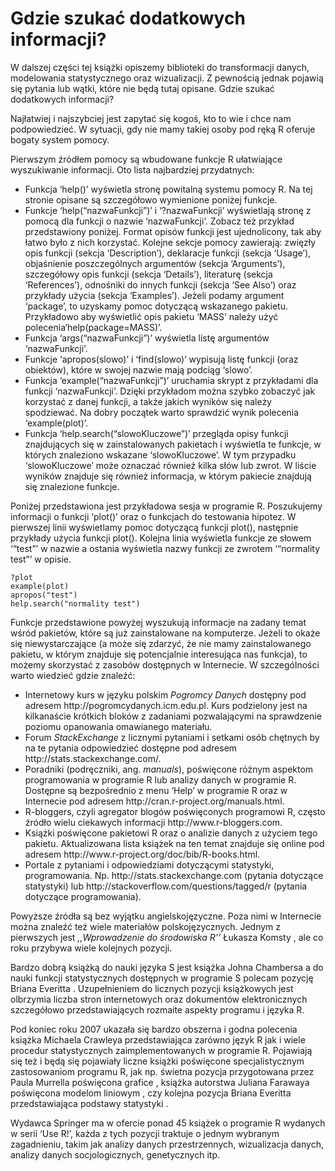 # Gdzie szukać dodatkowych informacji?

W dalszej części tej książki opiszemy biblioteki do transformacji danych, modelowania statystycznego oraz wizualizacji. 
Z pewnością jednak pojawią się pytania lub wątki, które nie będą tutaj opisane.
Gdzie szukać dodatkowych informacji?

Najłatwiej i najszybciej jest zapytać się kogoś, kto to wie i chce nam podpowiedzieć. W sytuacji, gdy nie mamy takiej osoby pod ręką R oferuje bogaty system pomocy.

Pierwszym źródłem pomocy są wbudowane funkcje R ułatwiające wyszukiwanie informacji. Oto lista najbardziej przydatnych:

* Funkcja 'help()' wyświetla stronę powitalną systemu pomocy R. Na tej stronie opisane są szczegółowo wymienione poniżej funkcje.
* Funkcje 'help("nazwaFunkcji")' i '?nazwaFunkcji' wyświetlają stronę z pomocą dla funkcji o nazwie 'nazwaFunkcji'. Zobacz też przykład przedstawiony poniżej. Format opisów funkcji jest ujednolicony, tak aby łatwo było z nich korzystać. Kolejne sekcje pomocy zawierają: zwięzły opis funkcji (sekcja 'Description'), deklaracje funkcji (sekcja 'Usage'), objaśnienie poszczególnych argumentów (sekcja 'Arguments'), szczegółowy opis funkcji (sekcja 'Details'), literaturę (sekcja 'References'), odnośniki do innych funkcji  (sekcja 'See Also') oraz przykłady użycia (sekcja 'Examples'). Jeżeli podamy argument 'package', to uzyskamy pomoc dotyczącą wskazanego pakietu. Przykładowo aby wyświetlić opis pakietu 'MASS' należy użyć polecenia\linebreak 'help(package=MASS)'.
* Funkcja 'args("nazwaFunkcji")' wyświetla listę argumentów 'nazwaFunkcji'.
* Funkcje 'apropos(slowo)' i 'find(slowo)' wypisują listę funkcji (oraz obiektów), które w swojej nazwie mają podciąg 'slowo'.
* Funkcja 'example("nazwaFunkcji")' uruchamia skrypt z przykładami dla funkcji 'nazwaFunkcji'. Dzięki przykładom można szybko zobaczyć jak korzystać z danej funkcji, a także jakich wyników się należy spodziewać. Na dobry początek warto sprawdzić wynik polecenia 'example(plot)'.
* Funkcja 'help.search("slowoKluczowe")' przegląda opisy funkcji znajdujących się w zainstalowanych pakietach i wyświetla te funkcje, w których znaleziono wskazane 'slowoKluczowe'. W tym przypadku 'slowoKluczowe' może oznaczać również kilka słów lub zwrot. W liście wyników znajduje się również informacja, w którym pakiecie znajdują się znalezione funkcje.


Poniżej przedstawiona jest przykładowa sesja w programie R. Poszukujemy informacji o funkcji 'plot()' oraz o funkcjach do testowania hipotez. W pierwszej linii wyświetlamy pomoc dotyczącą funkcji plot(), następnie przykłady użycia funkcji plot(). Kolejna linia wyświetla funkcje ze słowem '"test"' w nazwie a ostania wyświetla nazwy funkcji ze zwrotem '"normality test"' w opisie.

```
?plot           
example(plot)   
apropos("test") 
help.search("normality test") 
```

Funkcje przedstawione powyżej wyszukują informacje na zadany temat wśród pakietów, które są już zainstalowane na komputerze. Jeżeli to okaże się niewystarczające (a może się zdarzyć, że nie mamy zainstalowanego pakietu, w którym znajduje się potencjalnie interesująca nas funkcja), to możemy skorzystać z zasobów dostępnych w Internecie.
W szczególności warto wiedzieć gdzie znaleźć:

* Internetowy kurs w języku polskim *Pogromcy Danych* dostępny pod adresem http://pogromcydanych.icm.edu.pl. Kurs podzielony jest na kilkanaście krótkich bloków z zadaniami pozwalającymi na sprawdzenie poziomu opanowania omawianego materiału.
* Forum *StackExchange* z licznymi pytaniami i setkami osób chętnych by na te pytania odpowiedzieć dostępne pod adresem http://stats.stackexchange.com/. 
* Poradniki (podręczniki, ang. *manuals*), poświęcone różnym aspektom programowania w programie R lub analizy danych w programie R. Dostępne są bezpośrednio z menu 'Help' w programie R oraz w Internecie pod adresem  http://cran.r-project.org/manuals.html. 
* R-bloggers, czyli agregator blogów poświęconych programowi R, często źródło wielu ciekawych informacji http://www.r-bloggers.com.
* Książki poświęcone pakietowi R oraz o analizie danych z użyciem tego pakietu. Aktualizowana lista książek na ten temat znajduje się online pod adresem  http://www.r-project.org/doc/bib/R-books.html.
* Portale z pytaniami i odpowiedziami dotyczącymi statystyki, programowania. Np. http://stats.stackexchange.com (pytania dotyczące statystyki) lub http://stackoverflow.com/questions/tagged/r (pytania dotyczące programowania).

Powyższe źródła są bez wyjątku angielskojęzyczne. Poza nimi w Internecie można znaleźć też wiele materiałów polskojęzycznych. Jednym z pierwszych jest *,,Wprowadzenie do środowiska R''* Łukasza Komsty \cite{komsta}, ale co roku przybywa wiele kolejnych pozycji.

Bardzo dobrą książką do nauki języka S jest książka Johna Chambersa \cite{SLanguage} a do nauki funkcji statystycznych dostępnych w programie S polecam pozycję Briana Everitta \cite{Everitt}. Uzupełnieniem do licznych pozycji książkowych jest olbrzymia liczba stron internetowych oraz dokumentów elektronicznych szczegółowo przedstawiających rozmaite aspekty programu i języka R. 

Pod koniec roku 2007 ukazała się bardzo obszerna i godna polecenia książka Michaela Crawleya \cite{Crawley} przedstawiająca zarówno język R jak i wiele procedur statystycznych zaimplementowanych w programie R. Pojawiają się też i będą się pojawiały liczne książki poświęcone specjalistycznym zastosowaniom programu R, jak np. świetna pozycja przygotowana przez Paula Murrella poświęcona grafice \cite{Rgrafika}, książka autorstwa Juliana Farawaya poświęcona modelom liniowym \cite{Rstat3}, czy kolejna pozycja Briana Everitta przedstawiająca podstawy statystyki \cite{Rstat2}. 

Wydawca Springer ma w ofercie ponad 45 książek o programie R wydanych w serii 'Use R!', każda z tych pozycji traktuje o jednym wybranym zagadnieniu, takim jak analizy danych przestrzennych, wizualizacja danych, analizy danych socjologicznych, genetycznych itp. 

